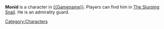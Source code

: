 {{stub}}
'''Monid''' is a character in [[{{Gamename}}]]. Players can find him in [[The Slurping Snail]]. He is an admirality guard.

[[Category:Characters]]